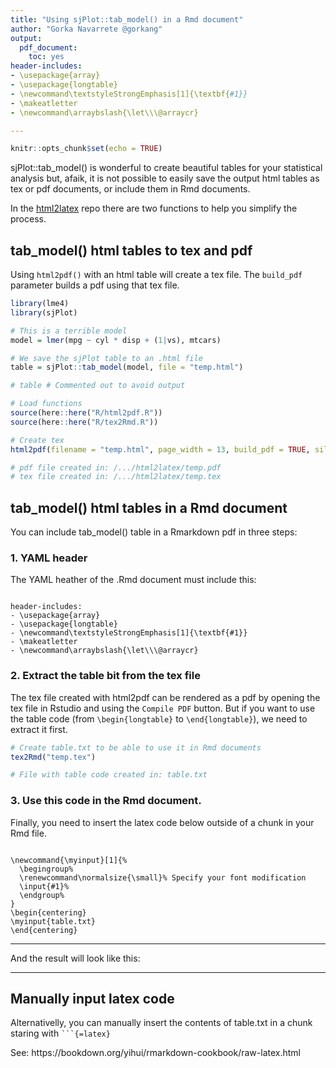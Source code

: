 ```yaml
---
title: "Using sjPlot::tab_model() in a Rmd document"
author: "Gorka Navarrete @gorkang"
output: 
  pdf_document:
    toc: yes
header-includes:
- \usepackage{array}
- \usepackage{longtable}
- \newcommand\textstyleStrongEmphasis[1]{\textbf{#1}}
- \makeatletter
- \newcommand\arraybslash{\let\\\@arraycr}

---
```


```r
knitr::opts_chunk$set(echo = TRUE)
```

\vspace{1cm}

sjPlot::tab_model() is wonderful to create beautiful tables for your statistical analysis but, afaik, it is not possible to easily save the output html tables as tex or pdf documents, or include them in Rmd documents. 

In the [html2latex](https://github.com/gorkang/html2latex/) repo there are two functions to help you simplify the process.



## tab_model() html tables to tex and pdf

Using `html2pdf()` with an html table will create a tex file. The `build_pdf` parameter builds a pdf using that tex file.  


```r
library(lme4)
library(sjPlot)

# This is a terrible model
model = lmer(mpg ~ cyl * disp + (1|vs), mtcars)

# We save the sjPlot table to an .html file
table = sjPlot::tab_model(model, file = "temp.html")

# table # Commented out to avoid output

# Load functions
source(here::here("R/html2pdf.R"))
source(here::here("R/tex2Rmd.R"))

# Create tex
html2pdf(filename = "temp.html", page_width = 13, build_pdf = TRUE, silent = TRUE)

# pdf file created in: /.../html2latex/temp.pdf
# tex file created in: /.../html2latex/temp.tex


```




\newpage

## tab_model() html tables in a Rmd document

You can include tab_model() table in a Rmarkdown pdf in three steps: 


### 1. YAML header

The YAML heather of the .Rmd document must include this:  

```

header-includes:
- \usepackage{array}
- \usepackage{longtable}
- \newcommand\textstyleStrongEmphasis[1]{\textbf{#1}}
- \makeatletter
- \newcommand\arraybslash{\let\\\@arraycr}

```


### 2. Extract the table bit from the tex file

The tex file created with html2pdf can be rendered as a pdf by opening the tex file in Rstudio and using the `Compile PDF` button. But if you want to use the table code (from `\begin{longtable}` to `\end{longtable}`), we need to extract it first.  


```r

# Create table.txt to be able to use it in Rmd documents
tex2Rmd("temp.tex")

# File with table code created in: table.txt

```



### 3. Use this code in the Rmd document. 

Finally, you need to insert the latex code below outside of a chunk in your Rmd file.  

```

\newcommand{\myinput}[1]{%
  \begingroup%
  \renewcommand\normalsize{\small}% Specify your font modification
  \input{#1}%
  \endgroup%
}
\begin{centering}
\myinput{table.txt}
\end{centering}

```

---  

And the result will look like this:  

\newcommand{\myinput}[1]{%
  \begingroup%
  \renewcommand\normalsize{\small}% Specify your font modification
  \input{#1}%
  \endgroup%
}
\begin{centering}
\myinput{table.txt}
\end{centering}


---  



## Manually input latex code

Alternativelly, you can manually insert the contents of table.txt in a chunk staring with ` ```{=latex}`  

See: https://bookdown.org/yihui/rmarkdown-cookbook/raw-latex.html   

